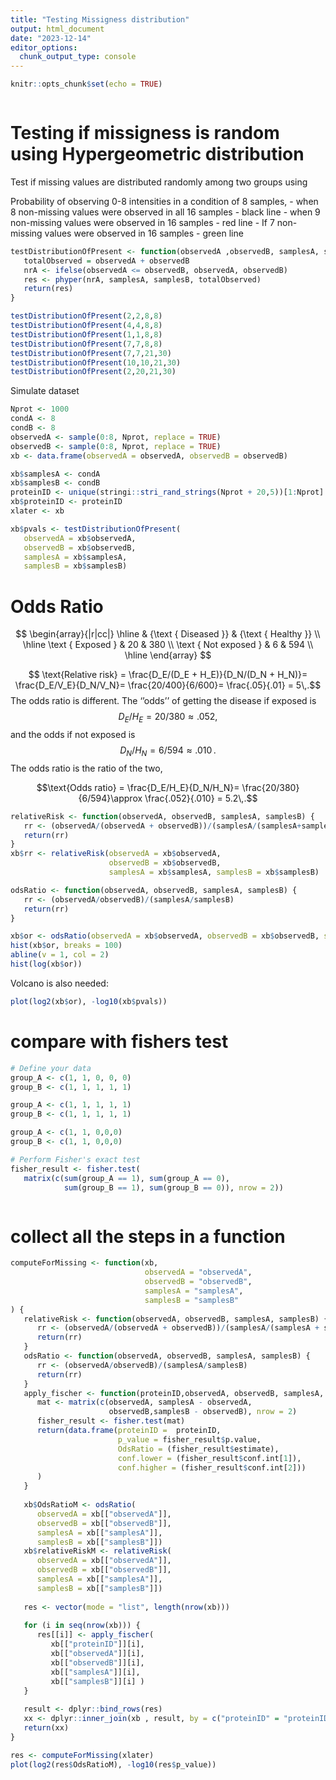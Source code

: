 ```yaml
---
title: "Testing Missigness distribution"
output: html_document
date: "2023-12-14"
editor_options: 
  chunk_output_type: console
---
```


```r
knitr::opts_chunk$set(echo = TRUE)
```

```r

```

# Testing if missigness is random using Hypergeometric distribution

Test if missing values are distributed randomly among two groups using 

Probability of observing 0-8 intensities in a condition of 8 samples,
- when 8 non-missing values were observed in all 16 samples - black line
- when 9 non-missing values were observed in 16 samples - red line
- If 7 non-missing values were observed in 16 samples - green line



```r

testDistributionOfPresent <- function(observedA ,observedB, samplesA, samplesB  ){
   totalObserved = observedA + observedB
   nrA <- ifelse(observedA <= observedB, observedA, observedB)
   res <- phyper(nrA, samplesA, samplesB, totalObserved)
   return(res)
}

testDistributionOfPresent(2,2,8,8)
testDistributionOfPresent(4,4,8,8)
testDistributionOfPresent(1,1,8,8)
testDistributionOfPresent(7,7,8,8)
testDistributionOfPresent(7,7,21,30)
testDistributionOfPresent(10,10,21,30)
testDistributionOfPresent(2,20,21,30)

```

Simulate dataset

```r
Nprot <- 1000
condA <- 8
condB <- 8
observedA <- sample(0:8, Nprot, replace = TRUE)
observedB <- sample(0:8, Nprot, replace = TRUE)
xb <- data.frame(observedA = observedA, observedB = observedB)

xb$samplesA <- condA
xb$samplesB <- condB
proteinID <- unique(stringi::stri_rand_strings(Nprot + 20,5))[1:Nprot]
xb$proteinID <- proteinID
xlater <- xb
```


```r
xb$pvals <- testDistributionOfPresent(
   observedA = xb$observedA,
   observedB = xb$observedB,
   samplesA = xb$samplesA,
   samplesB = xb$samplesB)

```




# Odds Ratio

$$
\begin{array}{|r|cc|}
\hline
& {\text { Diseased }} & {\text { Healthy }} \\
\hline
\text { Exposed } & 20 & 380 \\
\text { Not exposed } & 6 & 594 \\
\hline
\end{array}
$$


$$ \text{Relative risk} = \frac{D_E/(D_E + H_E)}{D_N/(D_N + H_N)}= \frac{D_E/V_E}{D_N/V_N}= \frac{20/400}{6/600}= \frac{.05}{.01} = 5\,.$$
The odds ratio is different.  The ''odds'' of getting the disease if exposed is $$D_E/H_E=20/380\approx .052 ,$$and the odds if not exposed is  $$D_N/H_N = 6/594 \approx .010 \,.$$ The odds ratio is the ratio of the two,

$$\text{Odds ratio} = \frac{D_E/H_E}{D_N/H_N}=   \frac{20/380}{6/594}\approx   \frac{.052}{.010} = 5.2\,.$$


```r
relativeRisk <- function(observedA, observedB, samplesA, samplesB) {
   rr <- (observedA/(observedA + observedB))/(samplesA/(samplesA+samplesB))
   return(rr)
}
xb$rr <- relativeRisk(observedA = xb$observedA,
                      observedB = xb$observedB,
                      samplesA = xb$samplesA, samplesB = xb$samplesB)

odsRatio <- function(observedA, observedB, samplesA, samplesB) {
   rr <- (observedA/observedB)/(samplesA/samplesB)
   return(rr)
}

xb$or <- odsRatio(observedA = xb$observedA, observedB = xb$observedB, samplesA = xb$samplesA, samplesB = xb$samplesB)
hist(xb$or, breaks = 100)
abline(v = 1, col = 2)
hist(log(xb$or))

```

Volcano is also needed:

```r
plot(log2(xb$or), -log10(xb$pvals))

```



# compare with fishers test

```r
# Define your data
group_A <- c(1, 1, 0, 0, 0)
group_B <- c(1, 1, 1, 1, 1)

group_A <- c(1, 1, 1, 1, 1)
group_B <- c(1, 1, 1, 1, 1)

group_A <- c(1, 1, 0,0,0)
group_B <- c(1, 1, 0,0,0)

# Perform Fisher's exact test
fisher_result <- fisher.test(
   matrix(c(sum(group_A == 1), sum(group_A == 0), 
            sum(group_B == 1), sum(group_B == 0)), nrow = 2))



```

# collect all the steps in a function

```r

computeForMissing <- function(xb,
                              observedA = "observedA",
                              observedB = "observedB",
                              samplesA = "samplesA",
                              samplesB = "samplesB"
) {
   relativeRisk <- function(observedA, observedB, samplesA, samplesB) {
      rr <- (observedA/(observedA + observedB))/(samplesA/(samplesA + samplesB))
      return(rr)
   }
   odsRatio <- function(observedA, observedB, samplesA, samplesB) {
      rr <- (observedA/observedB)/(samplesA/samplesB)
      return(rr)
   }
   apply_fischer <- function(proteinID,observedA, observedB, samplesA, samplesB){
      mat <- matrix(c(observedA, samplesA - observedA, 
                      observedB,samplesB - observedB), nrow = 2)
      fisher_result <- fisher.test(mat)
      return(data.frame(proteinID =  proteinID,
                        p_value = fisher_result$p.value,
                        OdsRatio = (fisher_result$estimate),
                        conf.lower = (fisher_result$conf.int[1]),
                        conf.higher = (fisher_result$conf.int[2]))
      )
   }
   
   xb$OdsRatioM <- odsRatio(
      observedA = xb[["observedA"]],
      observedB = xb[["observedB"]],
      samplesA = xb[["samplesA"]],
      samplesB = xb[["samplesB"]])
   xb$relativeRiskM <- relativeRisk(
      observedA = xb[["observedA"]],
      observedB = xb[["observedB"]],
      samplesA = xb[["samplesA"]],
      samplesB = xb[["samplesB"]])
   
   res <- vector(mode = "list", length(nrow(xb)))
   
   for (i in seq(nrow(xb))) {
      res[[i]] <- apply_fischer(
         xb[["proteinID"]][i],
         xb[["observedA"]][i],
         xb[["observedB"]][i],
         xb[["samplesA"]][i],
         xb[["samplesB"]][i] )
   }
   
   result <- dplyr::bind_rows(res)
   xx <- dplyr::inner_join(xb , result, by = c("proteinID" = "proteinID"))
   return(xx)
}

res <- computeForMissing(xlater)
plot(log2(res$OdsRatioM), -log10(res$p_value))

```
